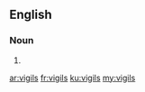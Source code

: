 ==English==

===Noun===
{{head|en}}

# {{plural of|vigil}}

[[ar:vigils]]
[[fr:vigils]]
[[ku:vigils]]
[[my:vigils]]